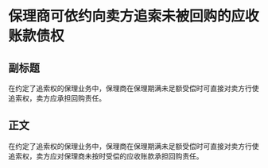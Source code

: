 # 保理商可依约向卖方追索未被回购的应收账款债权
## 副标题
在约定了追索权的保理业务中，保理商在保理期满未足额受偿时可直接对卖方行使追索权，卖方应承担回购责任。
## 正文
在约定了追索权的保理业务中，保理商在保理期满未足额受偿时可直接对卖方行使追索权，卖方应对保理商未按时受偿的应收账款承担回购责任。